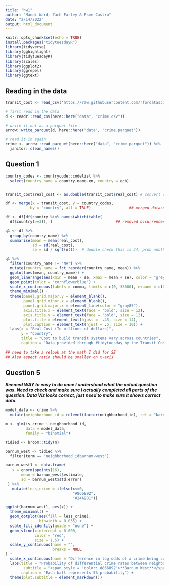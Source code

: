 ---
title: "hw1"
author: "Mandi Ward, Zach Farley & Esme Castro"
date: "2/14/2022"
output: html_document
---

```{r setup, include=FALSE}
knitr::opts_chunk$set(echo = TRUE)
install.packages("tidytuesdayR")
library(tidyverse)
library(gghighlight)
library(tidytuesdayR)
library(scales)
library(ggplot2)
library(ggrepel)
library(ggtext)
```

## Reading in the data
```{r}
transit_cost <- read_csv('https://raw.githubusercontent.com/rfordatascience/tidytuesday/master/data/2021/2021-01-05/transit_cost.csv')

# first read in the data
d <- readr::read_csv(here::here("data", "crime.csv"))

# write it out as a parquet file
arrow::write_parquet(d, here::here("data", "crime.parquet"))

# read it in again
crime <- arrow::read_parquet(here::here("data", "crime.parquet")) %>% 
  janitor::clean_names()
```

## Question 1
```{r}
country_codes <- countrycode::codelist %>% 
  select(country_name = country.name.en, country = ecb)


transit_cost$real_cost <- as.double(transit_cost$real_cost) # convert chr to dbl

df <- merge(x = transit_cost, y = country_codes,
           by = "country", all = TRUE)                 ## merged datasets

df <- df[df$country %in% names(which(table(
  df$country)>=3)), ]                            ## removed occurrences > 3

q1 <- df %>% 
  group_by(country_name) %>% 
  summarise(mean = mean(real_cost),
            sd = sd(real_cost),
            se = sd / sqrt(n()))  # double check this is 34; prob another way to do

q1 %>% 
  filter(country_name != "NA") %>% 
  mutate(country_name = fct_reorder(country_name, mean)) %>% 
  ggplot(aes(mean, country_name)) +
  geom_linerange(aes(xmin = mean - se, xmax = mean + se), color = "grey40") +
  geom_point(color = "cornflowerblue") +
  scale_x_continuous(labels = comma, limits = c(0, 33000), expand = c(0, 0)) +
  theme_minimal() +
  theme(panel.grid.major.y = element_blank(),
        panel.grid.minor.x = element_blank(),
        panel.grid.major.x = element_line(color = "gray85"),
        axis.title.x = element_text(face = "bold", size = 12),
        axis.title.y = element_text(face = "bold", size = 12),
        plot.title = element_text(hjust = -.45, size = 14),
        plot.caption = element_text(hjust = .5, size = 10)) +
  labs(x = "Real Cost (In millions of dollars)",
       y = "Country",
       title = "Cost to build transit systems vary across countries",
       caption = "Data provided through #tidytuesday by the Transit Costs Project")

## need to take a relook at the math I did for SE
## Also aspect ratio should be smaller on x-axis
```

## Question 5
*__Seemed WAY to easy to do once I understood what the actual question was. Need to check and make sure I actually completed all parts of the question. Data Viz looks correct, just need to make sure it shows correct data. __*
```{r}
model_data <- crime %>% 
  mutate(neighborhood_id = relevel(factor(neighborhood_id), ref = "barnum"))

m <- glm(is_crime ~ neighborhood_id, 
         data = model_data,
         family = "binomial")

tidied <- broom::tidy(m)
```

```{r}
barnum_west <- tidied %>% 
  filter(term == "neighborhood_idbarnum-west")

barnum_west1 <- data.frame(
   x = qnorm(ppoints(16),
       mean = barnum_west$estimate,
       sd = barnum_west$std.error)
 ) %>% 
   mutate(less_crime = ifelse(x<=0, 
                              "#866892", 
                              "#24A981"))

ggplot(barnum_west1, aes(x)) +
  theme_minimal() +
  geom_dotplot(aes(fill = less_crime), 
               binwidth = 0.035) +
  scale_fill_identity(guide = "none") +
  geom_vline(xintercept = 0.000,
             color = "red",
             size = 1.5) +
  scale_y_continuous(name = "",
                     breaks = NULL
) +
  scale_x_continuous(name = "Difference in log odds of a crime being committed") +
  labs(title = "Probability of differential crime rates between neighborhoods",
        subtitle = "<span style = 'color: #866892'>**Barnum West**</span> compared to <span style = 'color: #24A981'>**Barnum**</span>",
       caption = "Each ball represents 5% probability") +
  theme(plot.subtitle = element_markdown())
```




